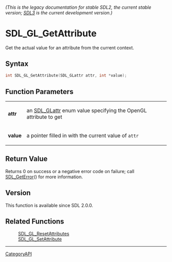 ====== (This is the legacy documentation for stable SDL2, the current stable version; [https://wiki.libsdl.org/SDL3/ SDL3] is the current development version.) ======
= SDL_GL_GetAttribute =

Get the actual value for an attribute from the current context.

== Syntax ==

<syntaxhighlight lang='c'>
int SDL_GL_GetAttribute(SDL_GLattr attr, int *value);
</syntaxhighlight>

== Function Parameters ==

{|
|'''attr'''
|an [[SDL_GLattr]] enum value specifying the OpenGL attribute to get
|-
|'''value'''
|a pointer filled in with the current value of <code>attr</code>
|}

== Return Value ==

Returns 0 on success or a negative error code on failure; call
[[SDL_GetError]]() for more information.

== Version ==

This function is available since SDL 2.0.0.

== Related Functions ==

:[[SDL_GL_ResetAttributes]]
:[[SDL_GL_SetAttribute]]

----
[[CategoryAPI]]


